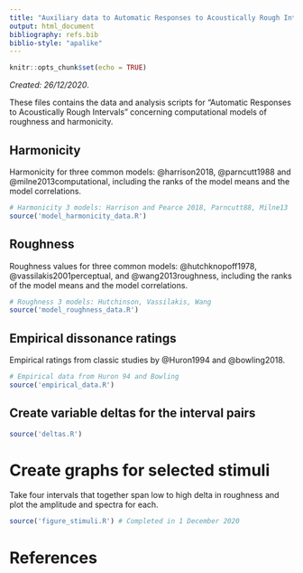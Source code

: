 ```yaml
---
title: "Auxiliary data to Automatic Responses to Acoustically Rough Intervals"
output: html_document
bibliography: refs.bib
biblio-style: "apalike"
---
```


```r
knitr::opts_chunk$set(echo = TRUE)
```
_Created: 26/12/2020_.

These files contains the data and analysis scripts for "Automatic Responses to Acoustically Rough Intervals" concerning computational models of roughness and harmonicity.

## Harmonicity

Harmonicity for three common models: @harrison2018, @parncutt1988 and @milne2013computational, including the ranks of the model means and the model correlations.

```r
# Harmonicity 3 models: Harrison and Pearce 2018, Parncutt88, Milne13 
source('model_harmonicity_data.R')
```

## Roughness

Roughness values for three common models: @hutchknopoff1978, @vassilakis2001perceptual, and @wang2013roughness, including the ranks of the model means and the model correlations.

```r
# Roughness 3 models: Hutchinson, Vassilakis, Wang
source('model_roughness_data.R')
```

## Empirical dissonance ratings

Empirical ratings from classic studies by @Huron1994 and @bowling2018.

```r
# Empirical data from Huron 94 and Bowling
source('empirical_data.R')
```

## Create variable deltas for the interval pairs

```r
source('deltas.R')
```

# Create graphs for selected stimuli

Take four intervals that together span low to high delta in roughness and plot the amplitude and spectra for each.

```r
source('figure_stimuli.R') # Completed in 1 December 2020
```

# References

<div id="refs"></div>

